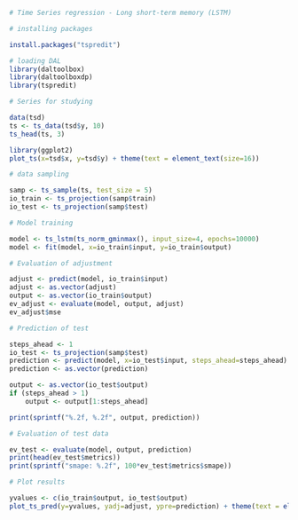 ```r
# Time Series regression - Long short-term memory (LSTM)

# installing packages

install.packages("tspredit")
```

```r
# loading DAL
library(daltoolbox)
library(daltoolboxdp)
library(tspredit)
```


```r
# Series for studying

data(tsd)
ts <- ts_data(tsd$y, 10)
ts_head(ts, 3)
```

```r
library(ggplot2)
plot_ts(x=tsd$x, y=tsd$y) + theme(text = element_text(size=16))
```

```r
# data sampling

samp <- ts_sample(ts, test_size = 5)
io_train <- ts_projection(samp$train)
io_test <- ts_projection(samp$test)
```

```r
# Model training

model <- ts_lstm(ts_norm_gminmax(), input_size=4, epochs=10000)
model <- fit(model, x=io_train$input, y=io_train$output)
```

```r
# Evaluation of adjustment

adjust <- predict(model, io_train$input)
adjust <- as.vector(adjust)
output <- as.vector(io_train$output)
ev_adjust <- evaluate(model, output, adjust)
ev_adjust$mse
```

```r
# Prediction of test

steps_ahead <- 1
io_test <- ts_projection(samp$test)
prediction <- predict(model, x=io_test$input, steps_ahead=steps_ahead)
prediction <- as.vector(prediction)

output <- as.vector(io_test$output)
if (steps_ahead > 1)
    output <- output[1:steps_ahead]

print(sprintf("%.2f, %.2f", output, prediction))
```

```r
# Evaluation of test data

ev_test <- evaluate(model, output, prediction)
print(head(ev_test$metrics))
print(sprintf("smape: %.2f", 100*ev_test$metrics$smape))
```

```r
# Plot results

yvalues <- c(io_train$output, io_test$output)
plot_ts_pred(y=yvalues, yadj=adjust, ypre=prediction) + theme(text = element_text(size=16))
```

